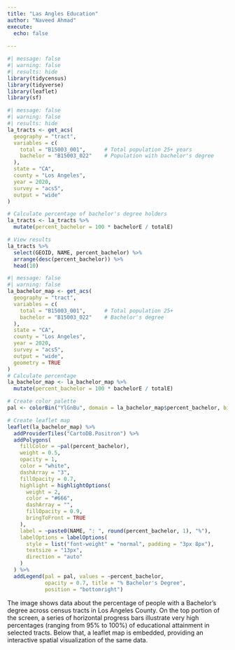 ```yaml
---
title: "Las Angles Education"
author: "Naveed Ahmad"
execute: 
  echo: false
  
---
```


```r
#| message: false
#| warning: false
#| results: hide
library(tidycensus)
library(tidyverse)
library(leaflet)
library(sf)
```
```r
#| message: false
#| warning: false
#| results: hide
la_tracts <- get_acs(
  geography = "tract",
  variables = c(
    total = "B15003_001",      # Total population 25+ years
    bachelor = "B15003_022"    # Population with bachelor's degree
  ),
  state = "CA",
  county = "Los Angeles",
  year = 2020,
  survey = "acs5",
  output = "wide"
)

# Calculate percentage of bachelor's degree holders
la_tracts <- la_tracts %>%
  mutate(percent_bachelor = 100 * bachelorE / totalE)

# View results
la_tracts %>%
  select(GEOID, NAME, percent_bachelor) %>%
  arrange(desc(percent_bachelor)) %>%
  head(10)

```

```r
#| message: false
#| warning: false
la_bachelor_map <- get_acs(
  geography = "tract",
  variables = c(
    total = "B15003_001",      # Total population 25+
    bachelor = "B15003_022"    # Bachelor's degree
  ),
  state = "CA",
  county = "Los Angeles",
  year = 2020,
  survey = "acs5",
  output = "wide",
  geometry = TRUE
)
# Calculate percentage
la_bachelor_map <- la_bachelor_map %>%
  mutate(percent_bachelor = 100 * bachelorE / totalE)

# Create color palette
pal <- colorBin("YlGnBu", domain = la_bachelor_map$percent_bachelor, bins = 6)

# Create leaflet map
leaflet(la_bachelor_map) %>%
  addProviderTiles("CartoDB.Positron") %>%
  addPolygons(
    fillColor = ~pal(percent_bachelor),
    weight = 0.5,
    opacity = 1,
    color = "white",
    dashArray = "3",
    fillOpacity = 0.7,
    highlight = highlightOptions(
      weight = 2,
      color = "#666",
      dashArray = "",
      fillOpacity = 0.9,
      bringToFront = TRUE
    ),
    label = ~paste0(NAME, ": ", round(percent_bachelor, 1), "%"),
    labelOptions = labelOptions(
      style = list("font-weight" = "normal", padding = "3px 8px"),
      textsize = "13px",
      direction = "auto"
    )
  ) %>%
  addLegend(pal = pal, values = ~percent_bachelor,
            opacity = 0.7, title = "% Bachelor's Degree",
            position = "bottomright")

```

The image shows data about the percentage of people with a Bachelor's degree across census tracts in Los Angeles County. On the top portion of the screen, a series of horizontal progress bars illustrate very high percentages (ranging from 95% to 100%) of educational attainment in selected tracts. Below that, a leaflet map is embedded, providing an interactive spatial visualization of the same data.
